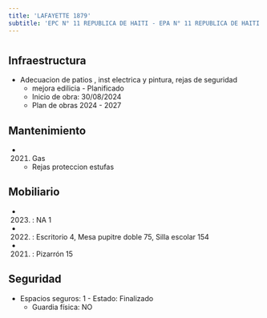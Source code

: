 ```yaml
---
title: 'LAFAYETTE 1879'
subtitle: 'EPC N° 11 REPUBLICA DE HAITI - EPA N° 11 REPUBLICA DE HAITI - UGEE N° 06 BACHILLERATO POPULAR DE ADULTOS Y ADOLESCENTES 2 DE DICIEMBRE - BACH.POP. DE JOVENES Y ADULTOS VILLA 21 24'
---
```


#
## Infraestructura

* Adecuacion de patios , inst electrica y pintura, rejas de seguridad 
    + mejora edilicia - Planificado 
    + Inicio de obra: 30/08/2024 
    + Plan de obras 2024 - 2027 






## Mantenimiento

*  (2021) Gas 
    + Rejas proteccion estufas





## Mobiliario

*  (2023) : NA 1 

*  (2022) : Escritorio 4, Mesa pupitre doble 75, Silla escolar 154 

*  (2021) : Pizarrón 15 





## Seguridad

*  Espacios seguros: 1 - Estado: Finalizado 
    + Guardia física: NO



